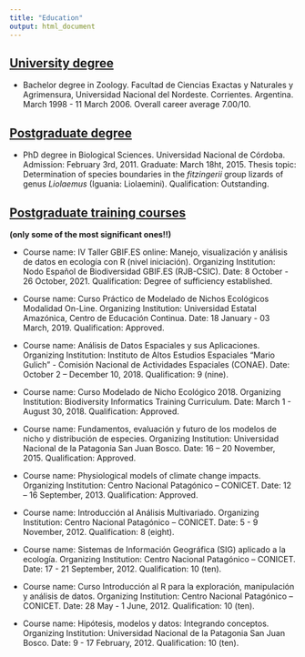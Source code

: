 ```yaml
---
title: "Education"
output: html_document
---
```


## [University degree](https://en.unne.edu.ar/index.php?lang=en)

- Bachelor degree in Zoology. Facultad de Ciencias Exactas y Naturales y Agrimensura, Universidad Nacional del Nordeste. Corrientes. Argentina. March 1998 - 11 March 2006. Overall career average 7.00/10.
<br>

## [Postgraduate degree](https://www.unc.edu.ar/english/)

- PhD degree in Biological Sciences. Universidad Nacional de Córdoba. Admission: February 3rd, 2011. Graduate: March 18ht, 2015. Thesis topic: Determination of species boundaries in the <i>fitzingerii</i> group lizards of genus <i>Liolaemus</i> (Iguania: Liolaemini). Qualification: Outstanding.
<br>

## [Postgraduate training courses]()
__(only some of the most significant ones!!)__

- Course name: IV Taller GBIF.ES online: Manejo, visualización y análisis de datos en ecología con R (nivel iniciación).
Organizing Institution: Nodo Español de Biodiversidad GBIF.ES (RJB-CSIC).
Date: 8 October - 26 October, 2021.
Qualification: Degree of sufficiency established.
<br>

- Course name: Curso Práctico de Modelado de Nichos Ecológicos Modalidad On-Line.
Organizing Institution: Universidad Estatal Amazónica, Centro de Educación Continua.
Date: 18 January - 03 March, 2019.
Qualification: Approved.
<br>

- Course name: Análisis de Datos Espaciales y sus Aplicaciones.
Organizing Institution: Instituto de Altos Estudios Espaciales "Mario Gulich" - Comisión Nacional de Actividades Espaciales (CONAE).
Date: October 2 – December 10, 2018.
Qualification: 9 (nine).
<br>

- Course name: Curso Modelado de Nicho Ecológico 2018.
Organizing Institution: Biodiversity Informatics Training Curriculum.
Date: March 1 - August 30, 2018.
Qualification: Approved.
<br>

- Course name: Fundamentos, evaluación y futuro de los modelos de nicho y distribución de especies.
Organizing Institution: Universidad Nacional de la Patagonia San Juan Bosco.
Date: 16 – 20 November, 2015.
Qualification: Approved.
<br>

- Course name: Physiological models of climate change impacts.
Organizing Institution: Centro Nacional Patagónico – CONICET.
Date: 12 – 16 September, 2013.
Qualification: Approved.
<br>

- Course name: Introducción al Análisis Multivariado.
Organizing Institution: Centro Nacional Patagónico – CONICET.
Date: 5 - 9 November, 2012.
Qualification: 8 (eight).
<br>

- Course name: Sistemas de Información Geográfica (SIG) aplicado a la ecología.
Organizing Institution: Centro Nacional Patagónico – CONICET.
Date: 17 - 21 September, 2012.
Qualification: 10 (ten).
<br>

- Course name: Curso Introducción al R para la exploración, manipulación y análisis de datos.
Organizing Institution: Centro Nacional Patagónico – CONICET.
Date: 28 May - 1 June, 2012.
Qualification: 10 (ten).
<br>

- Course name: Hipótesis, modelos y datos: Integrando conceptos.
Organizing Institution: Universidad Nacional de la Patagonia San Juan Bosco.
Date: 9 - 17 February, 2012.
Qualification: 10 (ten).
<br>
